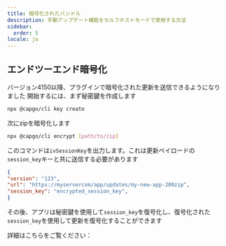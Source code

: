 ```yaml
---
title: 暗号化されたバンドル
description: 手動アップデート機能をセルフホストモードで使用する方法
sidebar:
  order: 5
locale: ja
---
```



## エンドツーエンド暗号化

バージョン4150以降、プラグインで暗号化された更新を送信できるようになりました
開始するには、まず秘密鍵を作成します
```bash title='Create a private key'
npx @capgo/cli key create
```

次にzipを暗号化します
```bash title="Encrypt bundled zip"
npx @capgo/cli encrypt [path/to/zip]
```

このコマンドは`ivSessionKey`を出力します。これは更新ペイロードの`session_key`キーと共に送信する必要があります

```json
{
"version": "123",
"url": "https://myservercom/app/updates/my-new-app-200zip",
"session_key": "encrypted_session_key",
}
```
その後、アプリは秘密鍵を使用して`session_key`を復号化し、復号化された`session_key`を使用して更新を復号化することができます

詳細はこちらをご覧ください：

<LinkCard
	title="セルフホスト型ライブアップデート"
	href="https://capgoapp/blog/self-hosted-live-updates/"
/>